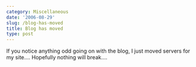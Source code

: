 ```yaml
---
category: Miscellaneous
date: '2006-08-29'
slug: /blog-has-moved
title: Blog has moved
type: post
---
```



If you notice anything odd going on with the blog, I just moved
servers for my site.... Hopefully nothing will break....